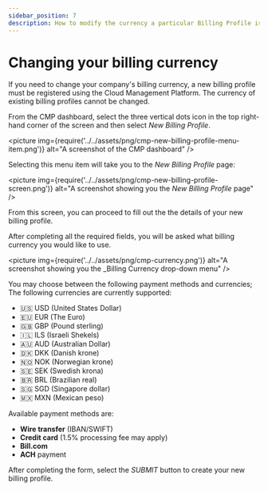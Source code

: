 ```yaml
---
sidebar_position: 7
description: How to modify the currency a particular Billing Profile is billed in.
---
```


# Changing your billing currency

If you need to change your company's billing currency, a new billing profile must be registered using the Cloud Management Platform. The currency of existing billing profiles cannot be changed.

From the CMP dashboard, select the three vertical dots icon in the top right-hand corner of the screen and then select _New Billing Profile_.

<picture
  img={require('../../assets/png/cmp-new-billing-profile-menu-item.png')}
  alt="A screenshot of the CMP dashboard"
/>

Selecting this menu item will take you to the _New Billing Profile_ page:

<picture
  img={require('../../assets/png/cmp-new-billing-profile-screen.png')}
  alt="A screenshot showing you the _New Billing Profile_ page"
/>

From this screen, you can proceed to fill out the the details of your new billing profile.

After completing all the required fields, you will be asked what billing currency you would like to use.

<picture
  img={require('../../assets/png/cmp-currency.png')}
  alt="A screenshot showing you the _Billing Currency drop-down menu"
/>

You may choose between the following payment methods and currencies; The following currencies are currently supported:

- &#127482;&#127480; USD (United States Dollar)
- &#127466;&#127482; EUR (The Euro)
- &#127468;&#127463; GBP (Pound sterling)
- &#127470;&#127473; ILS (Israeli Shekels)
- &#127462;&#127482; AUD (Australian Dollar)
- &#127465;&#127472; DKK (Danish krone)
- &#127475;&#127476; NOK (Norwegian krone)
- &#127480;&#127466; SEK (Swedish krona)
- &#127463;&#127479; BRL (Brazilian real)
- &#127480;&#127468; SGD (Singapore dollar)
- &#127474;&#127485; MXN (Mexican peso)

Available payment methods are:

- **Wire transfer** (IBAN/SWIFT)
- **Credit card** (1.5% processing fee may apply)
- **Bill.com**
- **ACH** payment

After completing the form, select the _SUBMIT_ button to create your new billing profile.
